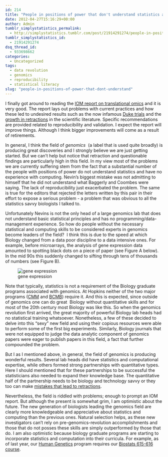 ```yaml
---
id: 214
title: "People in positions of power that don't understand statistics are a big problem for genomics"
date: 2012-04-27T15:16:29+00:00
author: Admin
tumblr_simplystatistics_permalink:
  - http://simplystatistics.tumblr.com/post/21914291274/people-in-positions-of-power-that-dont-understand
tumblr_simplystatistics_id:
  - 21914291274
dsq_thread_id:
  - 933698662
categories:
  - Uncategorized
tags:
  - data revolution
  - genomics
  - reproducibility
  - statistical literacy
slug: "people-in-positions-of-power-that-dont-understand"
---
```

<p class="p1">
  I finally got around to reading the <a href="http://www.iom.edu/Reports/2012/Evolution-of-Translational-Omics.aspx" target="_blank">IOM report on translational omics</a> and it is very good. The report lays out problems with current practices and how these led to undesired results such as the now infamous <a href="https://simplystatistics.org/2012/02/27/the-duke-saga-starter-set/" target="_blank">Duke trials</a> and the <a href="http://online.wsj.com/article/SB10001424052702303627104576411850666582080.html" target="_blank">growth in retractions</a> in the scientific literature. Specific recommendations are provided related to reproducibility and validation. I expect the report will improve things. Although I think bigger improvements will come as a result of retirements.
</p>

<p class="p1">
  In general, I think the field of <em>genomics</em>  (a label that is used quite broadly) is producing great discoveries and I strongly believe we are just getting started. But we can&#8217;t help but notice that retraction and questionable findings are particularly high in this field. In my view most of the problems we are currently suffering stem from the fact that a substantial number of the people with positions of power do not understand statistics and have no experience with computing. Nevin&#8217;s biggest mistake was not admitting to himself that he did not understand what Baggerly and Coombes were saying. The l<span>ack of reproducibility just exacerbated </span><span>the problem. </span>The same is true for the editors that rejected the letters written by this pair in their effort to expose a serious problem - a problem that was obvious to all the statistics savvy biologists I talked to.
</p>

<p class="p1">
  Unfortunately Nevins is not the only head of a large genomics lab that does not understand basic statistical principles and has no programming/data-management experience. So how do people without the necessary statistical and computing skills to be considered experts in genomics become leaders of the field?  I think this is due to the speed at which Biology changed from a data poor discipline to a data intensive ones. For example, before microarrays, the analysis of gene expression data amounted to spotting black dots on a piece of paper (see Figure A below). In the mid 90s this suddenly changed to sifting through tens of thousands of numbers (see Figure B).
</p>

![gene expression](https://raw.githubusercontent.com/simplystats/simplystats.github.io/master/wp-content/uploads/2013/05/expression.jpg)

<p class="p1">
Note that typically, statistics is not a requirement of the Biology graduate programs associated with genomics. At Hopkins neither of the two major programs (<a href="http://cmm.jhu.edu/index.php?title=Home" target="_blank">CMM</a> and <a href="http://biolchem.bs.jhmi.edu/bcmb/Pages/index.aspx" target="_blank">BCMB</a>) require it. And this is expected, since outside of genomics one can do great  Biology without quantitative skills and for most of the 20th century most Biology was like this. So when the genomics revolution first arrived, the great majority of powerful Biology lab heads had no statistical training whatsoever. Nonetheless, a few of these decided to delve into this &#8220;sexy&#8221; new field and using their copious resources were able to perform some of the first big experiments. Similarly, Biology journals that were not equipped to judge the data analytic component of genomics papers were eager to publish papers in this field, a fact that further compounded the problem.
</p>

<p class="p1">
  But I as I mentioned above, in general, the field of genomics is producing wonderful results. Several lab heads did have statistics and computational expertise, while others formed strong partnerships with quantitative types. Here I should mentioned that for these partnerships to be successful the statisticians also needed to expand their knowledge base. The quantitative half of the partnership needs to be biology and technology savvy or they too can make <a href="http://retractionwatch.wordpress.com/2011/07/21/sebastiani-group-retracts-genetics-of-aging-study-from-science/" target="_blank">mistakes that lead to retractions</a>. 
</p>

<p class="p1">
  Nevertheless, the field is riddled with problems; enough to prompt an IOM report. But although the present is somewhat grim, I am optimistic about the future. The new generation of biologists leading the genomics field are clearly more knowledgeable and appreciative about statistics and computing than the previous ones. Natural selection helps, as these new investigators can&#8217;t rely on pre-genomics-revolution accomplishments and those that do not posses these skills are simply outperformed by those that do. I am also optimistic because biology graduate programs are starting to incorporate statistics and computation into their curricula. For example, as of last year, our <a href="http://humangenetics.jhmi.edu/" target="_blank">Human Genetics</a> program requires our <a href="http://biostat.jhsph.edu/~iruczins/teaching/140.615/info.html" target="_blank">Biostats 615-616 course</a>. 
</p>
